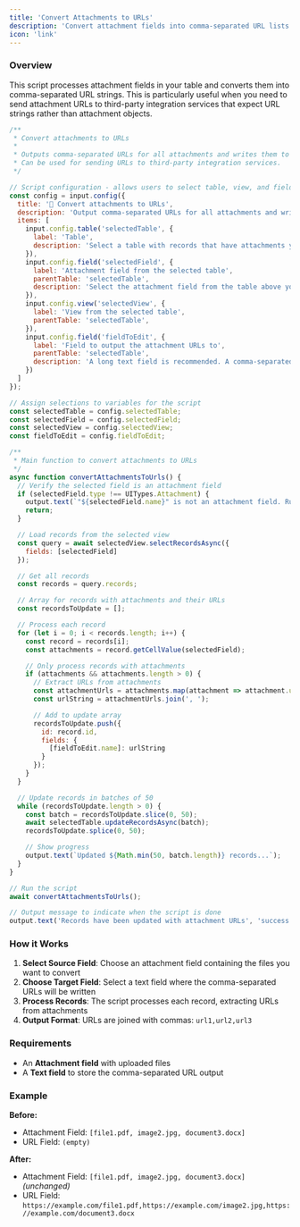 ```yaml
---
title: 'Convert Attachments to URLs'
description: 'Convert attachment fields into comma-separated URL lists for integration with external services'
icon: 'link'
---
```


### Overview

This script processes attachment fields in your table and converts them into comma-separated URL strings. This is particularly useful when you need to send attachment URLs to third-party integration services that expect URL strings rather than attachment objects.


```javascript
/**
 * Convert attachments to URLs
 *
 * Outputs comma-separated URLs for all attachments and writes them to another field for each record.
 * Can be used for sending URLs to third-party integration services.
 */

// Script configuration - allows users to select table, view, and fields
const config = input.config({
  title: '📎 Convert attachments to URLs',
  description: 'Output comma-separated URLs for all attachments and write to another field for each record. Can be used for sending URLs to third-party integration services.',
  items: [
    input.config.table('selectedTable', {
      label: 'Table',
      description: 'Select a table with records that have attachments you want URLs for',
    }),
    input.config.field('selectedField', {
      label: 'Attachment field from the selected table',
      parentTable: 'selectedTable',
      description: 'Select the attachment field from the table above you want URLs for'
    }),
    input.config.view('selectedView', {
      label: 'View from the selected table',
      parentTable: 'selectedTable',
    }),
    input.config.field('fieldToEdit', {
      label: 'Field to output the attachment URLs to',
      parentTable: 'selectedTable',
      description: 'A long text field is recommended. A comma-separated list of URLs will be generated here'
    })
  ]
});

// Assign selections to variables for the script
const selectedTable = config.selectedTable;
const selectedField = config.selectedField;
const selectedView = config.selectedView;
const fieldToEdit = config.fieldToEdit;

/**
 * Main function to convert attachments to URLs
 */
async function convertAttachmentsToUrls() {
  // Verify the selected field is an attachment field
  if (selectedField.type !== UITypes.Attachment) {
    output.text(`"${selectedField.name}" is not an attachment field. Run the script again with an attachment field.`, 'error');
    return;
  }

  // Load records from the selected view
  const query = await selectedView.selectRecordsAsync({
    fields: [selectedField]
  });

  // Get all records
  const records = query.records;

  // Array for records with attachments and their URLs
  const recordsToUpdate = [];

  // Process each record
  for (let i = 0; i < records.length; i++) {
    const record = records[i];
    const attachments = record.getCellValue(selectedField);

    // Only process records with attachments
    if (attachments && attachments.length > 0) {
      // Extract URLs from attachments
      const attachmentUrls = attachments.map(attachment => attachment.url);
      const urlString = attachmentUrls.join(', ');

      // Add to update array
      recordsToUpdate.push({
        id: record.id,
        fields: {
          [fieldToEdit.name]: urlString
        }
      });
    }
  }

  // Update records in batches of 50
  while (recordsToUpdate.length > 0) {
    const batch = recordsToUpdate.slice(0, 50);
    await selectedTable.updateRecordsAsync(batch);
    recordsToUpdate.splice(0, 50);

    // Show progress
    output.text(`Updated ${Math.min(50, batch.length)} records...`);
  }
}

// Run the script
await convertAttachmentsToUrls();

// Output message to indicate when the script is done
output.text('Records have been updated with attachment URLs', 'success');
```


### How it Works

1. **Select Source Field**: Choose an attachment field containing the files you want to convert
2. **Choose Target Field**: Select a text field where the comma-separated URLs will be written
3. **Process Records**: The script processes each record, extracting URLs from attachments
4. **Output Format**: URLs are joined with commas: `url1,url2,url3`

### Requirements

- An **Attachment field** with uploaded files
- A **Text field** to store the comma-separated URL output

### Example

**Before:**
- Attachment Field: `[file1.pdf, image2.jpg, document3.docx]`
- URL Field: `(empty)`

**After:**
- Attachment Field: `[file1.pdf, image2.jpg, document3.docx]` _(unchanged)_
- URL Field: `https://example.com/file1.pdf,https://example.com/image2.jpg,https://example.com/document3.docx`

